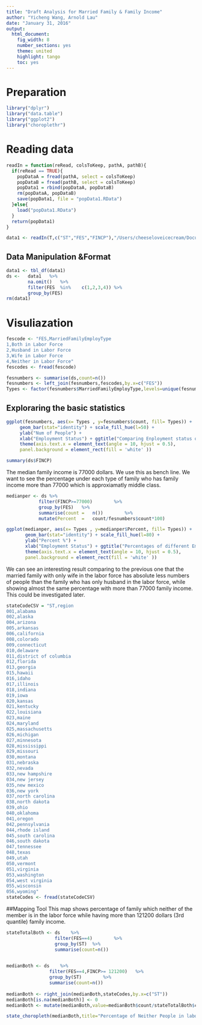 ```yaml
---
title: "Draft Analysis for Married Family & Family Income"
author: "Yicheng Wang, Arnold Lau"
date: "January 31, 2016"
output:
  html_document:
    fig_width: 8
    number_sections: yes
    theme: united
    highlight: tango
    toc: yes
---
```


# Preparation
````r
library("dplyr")
library("data.table")
library("ggplot2")
library("choroplethr")
````

# Reading data
````r
readIn = function(reRead, colsToKeep, pathA, pathB){
  if(reRead == TRUE){
    popDataA = fread(pathA, select = colsToKeep)
    popDataB = fread(pathB, select = colsToKeep)
    popData1 = rbind(popDataA, popDataB)
    rm(popDataA, popDataB)
    save(popData1, file = "popData1.RData")
  }else{
    load("popData1.RData")
  }
  return(popData1)
}

data1 <- readIn(T,c("ST","FES","FINCP"),"/Users/cheeseloveicecream/Documents/columbia/W4249/ss13husa.csv","/Users/cheeseloveicecream/Documents/columbia/W4249/ss13husb.csv")
````

## Data Manipulation &Format
````r
data1 <- tbl_df(data1)
ds <-   data1	%>%
		na.omit()	%>%
		filter(FES	%in%	c(1,2,3,4))	%>%
		group_by(FES)
rm(data1)
````

# Visuliazation
````r
fescode <- "FES,MarriedFamilyEmployType
1,Both in Labor Force
2,Husband in Labor Force
3,Wife in Labor Force
4,Neither in Labor Force"
fescodes <- fread(fescode)

fesnumbers <- summarise(ds,count=n())
fesnumbers <- left_join(fesnumbers,fescodes,by.x=c("FES"))
Types <- factor(fesnumbers$MarriedFamilyEmployType,levels=unique(fesnumbers$MarriedFamilyEmployType))
````
## Exploraring the basic statistics
````r
ggplot(fesnumbers, aes(x= Types , y=fesnumbers$count, fill= Types)) +                        
     geom_bar(stat="identity") + scale_fill_hue(l=50) +
     ylab("Num of People") + 
     xlab("Employment Status") + ggtitle("Comparing Enployment status of Married Family in the US") +
     theme(axis.text.x = element_text(angle = 10, hjust = 0.5),
     panel.background = element_rect(fill = 'white' ))
````
````r
summary(ds$FINCP)
````
The median family income is 77000 dollars. We use this as bench line. We want to see the percentage under each type of family who has family income more than 77000 which is approxiamatly middle class.
````r
medianper <- ds	%>%
			filter(FINCP>=77000)		%>%
			group_by(FES)	%>%
			summarise(count	=	n())		%>%
			mutate(Percent	=	count/fesnumbers$count*100)
````
````r
ggplot(medianper, aes(x= Types , y=medianper$Percent, fill= Types)) +                        
       geom_bar(stat="identity") + scale_fill_hue(l=80) +
       ylab("Percent %") + 
       xlab("Employment Status") + ggtitle("Percentages of different Employment Status")+
       theme(axis.text.x = element_text(angle = 10, hjust = 0.5),
       panel.background = element_rect(fill = 'white' ))
````
We can see an interesting result comparing to the previous one that the married family with only wife in the labor force has absolute less numbers of people than the family who has only husband in the labor force, while showing almost the same percentage with more than 77000 family income. This could be investigated later.
````r
stateCodeCSV = "ST,region
001,alabama
002,alaska
004,arizona
005,arkansas
006,california
008,colorado
009,connecticut
010,delaware
011,district of columbia
012,florida
013,georgia
015,hawaii
016,idaho
017,illinois
018,indiana
019,iowa
020,kansas
021,kentucky
022,louisiana
023,maine
024,maryland
025,massachusetts
026,michigan
027,minnesota
028,mississippi
029,missouri
030,montana
031,nebraska
032,nevada
033,new hampshire
034,new jersey
035,new mexico
036,new york
037,north carolina
038,north dakota
039,ohio
040,oklahoma
041,oregon
042,pennsylvania
044,rhode island
045,south carolina
046,south dakota
047,tennessee
048,texas
049,utah
050,vermont
051,virginia
053,washington
054,west virginia
055,wisconsin
056,wyoming"
stateCodes <- fread(stateCodeCSV)
````


##Mapping Tool
This map shows percentage of family which neither of the member is in the labor force while having more than 121200 dollars (3rd quantile) family income. 
````r

stateTotalBoth <- ds	%>%
				  filter(FES==4)		%>%
				  group_by(ST)	%>%
				  summarise(count=n())
				  

medianBoth <- ds	%>%
				filter(FES==4,FINCP>= 121200)	%>%
				group_by(ST)		%>%
				summarise(count=n())
								  
medianBoth <- right_join(medianBoth,stateCodes,by.x=c("ST"))
medianBoth[is.na(medianBoth)] <- 0
medianBoth <- mutate(medianBoth,value=medianBoth$count/stateTotalBoth$count*100)

state_choropleth(medianBoth,title="Percentage of Neither People in labor earning more than 121200",num_colors=3	)
````




